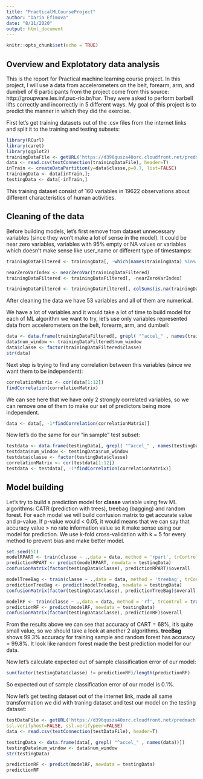 ```yaml
---
title: "PracticalMLCourseProject"
author: "Daria Efimova"
date: "8/11/2020"
output: html_document
---
```


```r
knitr::opts_chunk$set(echo = TRUE)
```

## Overview and Explotatory data analysis

This is the report for Practical machine learning course project. In this project, I will use a data from accelerometers on the belt, forearm, arm, and dumbell of 6 participants from the project come from this source: http://groupware.les.inf.puc-rio.br/har. They were asked to perform barbell lifts correctly and incorrectly in 5 different ways. My goal of this project is to predict the manner in which they did the exercise. 

First let's get training datasets out of the .csv files from the internet links and split it to the training and testing subsets:

```r
library(RCurl)
library(caret)
library(ggplot2)
trainingDataFile <- getURL('https://d396qusza40orc.cloudfront.net/predmachlearn/pml-training.csv', ssl.verifyhost=FALSE, ssl.verifypeer=FALSE)
data <- read.csv(textConnection(trainingDataFile), header=T)
inTrain <- createDataPartition(y=data$classe,p=0.7, list=FALSE)
trainingData <- data[inTrain,]; 
testingData <- data[-inTrain,]
```

This training dataset consist of 160 variables in 19622 observations about different characteristics of human activities. 

## Cleaning of the data 

Before building models, let's first remove from dataset  unnecessary variables  (since they won't make a lot of sense in the model). It could be near zero variables,  variables with 95% empty or NA values or variables which doesn't make sense like user_name or different type of timestamps: 

```r
trainingDataFiltered <- trainingData[, -which(names(trainingData) %in% c("X","user_name", "raw_timestamp_part_1", "raw_timestamp_part_2", "cvtd_timestamp","new_window"))]

nearZeroVarIndex <- nearZeroVar(trainingDataFiltered)
trainingDataFiltered <- trainingDataFiltered[, -nearZeroVarIndex]

trainingDataFiltered <- trainingDataFiltered[, colSums(is.na(trainingDataFiltered)) < nrow(trainingDataFiltered) * 0.5]
```

After cleaning the data we have 53 variables and all of them are numerical.

We have a lot of variables and it would take a lot of time to build model for each of ML algorithm we want to try, let's use only variables represented data from accelerometers on the belt, forearm, arm, and dumbell:

```r
data <- data.frame(trainingDataFiltered[, grepl( "^accel_" , names(trainingDataFiltered))])
data$num_window <- trainingDataFiltered$num_window
data$classe <- factor(trainingDataFiltered$classe)
str(data)
```

Next step is trying to find any correlation between this variables (since we want them to be independent):
```r
correlationMatrix <- cor(data[1:12])
findCorrelation(correlationMatrix)
```

We can see here that we have only 2 strongly correlated variables, so we can remove one of them to make our set of predictors being more independent.

```r
data <- data[, -1*findCorrelation(correlationMatrix)]
```

Now let's do the same for our "in sample" test subset:

```r
testdata <- data.frame(testingData[, grepl( "^accel_" , names(testingData))])
testdata$num_window <- testingData$num_window
testdata$classe <- factor(testingData$classe)
correlationMatrix <- cor(testdata[1:12])
testdata <- testdata[, -1*findCorrelation(correlationMatrix)]
```
## Model building

Let's try to build a prediction model for __classe__ variable using few ML algorithms: CATR (prediction with trees), treebag (bagging) and random forest. For each model we will build confusion matrix to get accurate value and p-value. If p-value would < 0.05, it would means that we can say that accuracy value > no rate information value so it make sense using our model for prediction. We use k-fold cross-validation with k = 5 for every method to prevent bias and make better model.

```r
set.seed(51)
modelRPART <- train(classe ~ .,data = data, method = 'rpart', trControl = trainControl(method = 'cv', number = 5))
predictionRPART <- predict(modelRPART, newdata = testingData)
confusionMatrix(factor(testingData$classe), predictionRPART)$overall

modelTreeBag <- train(classe ~ .,data = data, method = 'treebag', trControl = trainControl(method = 'cv', number = 5))
predictionTreeBag <- predict(modelTreeBag, newdata = testingData)
confusionMatrix(factor(testingData$classe), predictionTreeBag)$overall

modelRF <- train(classe ~ .,data = data, method = 'rf', trControl = trainControl(method = 'cv', number = 5))
predictionRF <- predict(modelRF, newdata = testingData)
confusionMatrix(factor(testingData$classe), predictionRF)$overall
```

From the results above we can see that accuracy of CART = 68%, it's quite small value, so we should take a look at another 2 algorithms. __treeBag__ shows 99.3% accuracy for training sample and random forest has accuracy = 99.8%. It look like random forest made the best prediction model for our data.

Now let's calculate expected out of sample classification error of our model:

```r
sum(factor(testingData$classe) != predictionRF)/length(predictionRF)
```

So expected out of sample classification error of our model is 0.1%.

Now let's get testing dataset out of the internet link, made all same transformation we did with traning dataset and test our model on the testing dataset:

```r
testDataFile <- getURL('https://d396qusza40orc.cloudfront.net/predmachlearn/pml-testing.csv',
ssl.verifyhost=FALSE, ssl.verifypeer=FALSE)
data <- read.csv(textConnection(testDataFile), header=T)

testingData <- data.frame(data[, grepl( "^accel_" , names(data))])
testingData$num_window <- data$num_window
str(testingData)

predictionRF <- predict(modelRF, newdata = testingData)
predictionRF
```
